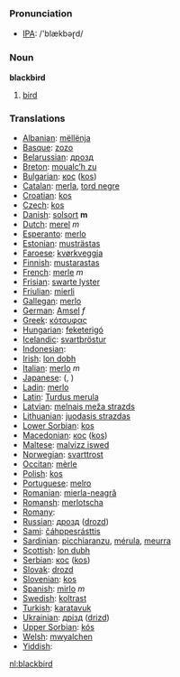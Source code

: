 === Pronunciation ===
*[[w:IPA|IPA]]: /'blækbəɽd/

=== Noun ===

'''blackbird'''

# [[bird]]

=== Translations ===

*[[Albanian]]: [[mëllënja]]
*[[Basque]]: [[zozo]]
*[[Belarussian]]: [[дрозд]]
*[[Breton]]: [[moualc’h zu]]
*[[Bulgarian]]: [[кос]] ([[kos]])
*[[Catalan]]: [[merla]], [[tord negre]]
*[[Croatian]]: [[kos]]
*[[Czech]]: [[kos]]
*[[Danish]]: [[solsort]] '''m'''
*[[Dutch]]: [[merel]] ''m''
*[[Esperanto]]: [[merlo]]
*[[Estonian]]: [[musträstas]]
*[[Faroese]]: [[kvørkveggja]]
*[[Finnish]]: [[mustarastas]]
*[[French]]: [[merle]] ''m''
*[[Frisian]]: [[swarte lyster]]
*[[Friulian]]: [[mierli]]
*[[Gallegan]]: [[merlo]]
*[[German]]: [[Amsel]] ''f''
*[[Greek]]: [[κότσυφας]] '' ''
*[[Hungarian]]: [[feketerigó]]
*[[Icelandic]]: [[svartþröstur]]
*[[Indonesian]]: [[]]
*[[Irish]]: [[lon dobh]]
*[[Italian]]: [[merlo]] ''m''
*[[Japanese]]: [[]] ([[]], )
*[[Ladin]]: [[merlo]]
*[[Latin]]: [[Turdus merula]] '' ''
*[[Latvian]]: [[melnais meža strazds]]
*[[Lithuanian]]: [[juodasis strazdas]]
*[[Lower Sorbian]]: [[kos]]
*[[Macedonian]]: [[кос]] ([[kos]])
*[[Maltese]]: [[malvizz iswed]]
*[[Norwegian]]: [[svarttrost]]
*[[Occitan]]: [[mèrle]]
*[[Polish]]: [[kos]] '' ''
*[[Portuguese]]: [[melro]]
*[[Romanian]]: [[mierla-neagră]]
*[[Romansh]]: [[merlotscha]]
*[[Romany]]: [[]]
*[[Russian]]: [[дрозд]] ([[drozd]]) '' ''
*[[Sami]]: [[čáhppesrásttis]]
*[[Sardinian]]: [[picchiaranzu]], [[mérula]], [[meurra]]
*[[Scottish]]: [[lon dubh]]
*[[Serbian]]: [[кос]] ([[kos]])
*[[Slovak]]: [[drozd]]
*[[Slovenian]]: [[kos]]
*[[Spanish]]: [[mirlo]] ''m''
*[[Swedish]]: [[koltrast]]
*[[Turkish]]: [[karatavuk]]
*[[Ukrainian]]: [[дрізд]] ([[drizd]])
*[[Upper Sorbian]]: [[kós]]
*[[Welsh]]: [[mwyalchen]]
*[[Yiddish]]: [[]]

[[nl:blackbird]]